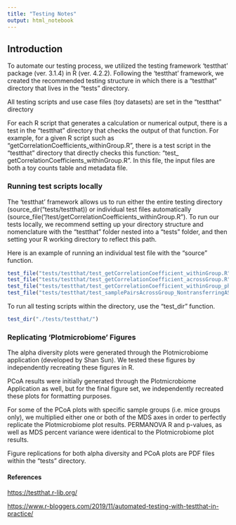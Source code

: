 ---
title: "Testing Notes"
output: html_notebook
---

## Introduction

To automate our testing process, we utilized the testing framework 'testthat' package (ver. 3.1.4) in R (ver. 4.2.2). Following the 'testthat' framework, we created the recommended testing structure in which there is a "testthat" directory that lives in the "tests" directory.

All testing scripts and use case files (toy datasets) are set in the "testthat" directory

For each R script that generates a calculation or numerical output, there is a test in the "testthat" directory that checks the output of that function. For example, for a given R script such as "getCorrelationCoefficients_withinGroup.R", there is a test script in the "testthat" directory that directly checks this function: "test\_ getCorrelationCoefficients_withinGroup.R". In this file, the input files are both a toy counts table and metadata file.

### Running test scripts locally

The 'testthat' framework allows us to run either the entire testing directory (source_dir("tests/testthat)) or individual test files automatically (source_file("/test/getCorrelationCoefficients_withinGroup.R"). To run our tests locally, we recommend setting up your directory structure and nomenclature with the "testthat" folder nested into a "tests" folder, and then setting your R working directory to reflect this path.

Here is an example of running an individual test file with the "source" function.

```{r}
test_file("tests/testthat/test_getCorrelationCoefficient_withinGroup.R")
test_file("tests/testthat/test_getCorrelationCoefficient_acrossGroup.R")
test_file("tests/testthat/test_getCorrelationCoefficient_withinGroup_phylumLevel_byGroup.R")
test_file("tests/testthat/test_samplePairsAcrossGroup_NontransferringASVS_returnVectorsOnly.R")

```

To run all testing scripts within the directory, use the "test_dir" function.

```{r}
test_dir("./tests/testthat/")
```

### Replicating 'Plotmicrobiome' Figures

The alpha diversity plots were generated through the Plotmicrobiome application (developed by Shan Sun). We tested these figures by independently recreating these figures in R.

PCoA results were initially generated through the Plotmicrobiome Application as well, but for the final figure set, we independently recreated these plots for formatting purposes.

For some of the PCoA plots with specific sample groups (i.e. mice groups only), we multiplied either one or both of the MDS axes in order to perfectly replicate the Plotmicrobiome plot results. PERMANOVA R and p-values, as well as MDS percent variance were identical to the Plotmicrobiome plot results.

Figure replications for both alpha diversity and PCoA plots are PDF files within the "tests" directory.  


#### References

<https://testthat.r-lib.org/>

<https://www.r-bloggers.com/2019/11/automated-testing-with-testthat-in-practice/>
